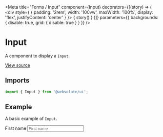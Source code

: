 
<Meta
  title="Forms / Input"
  component={Input}
  decorators={[(story) => (
    <div style={ { padding: '2rem', width: '100vw', maxWidth: '100%', display: 'flex', justifyContent: 'center' } }>
      { story() }
    </div>
  )]}
  parameters={{ backgrounds: { disable: true, grid: { disable: true } } }}
/>

# Input

A component to display a `Input`.

[View source](https://github.com/actarian/turbo-mono/tree/main/packages/ui/src/forms/input)

## Imports

```js
import { Input } from '@websolute/ui';
```

## Example

A basic example of `Input`.

<Canvas>
  <Story name="default">
    <div style={{ padding: '4rem', fontSize: '2rem', width: '100%', maxWidth: '500px' }}>
      <Field>
        <Label>First name</Label>
        <Input placeholder="First name" />
      </Field>
    </div>
  </Story>
</Canvas>
